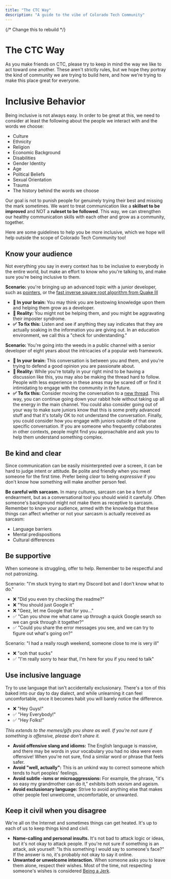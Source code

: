 ```yaml
---
title: "The CTC Way"
description: "A guide to the vibe of Colorado Tech Community"
---
```


{/* Change this to rebuild */}

# The CTC Way

As you make friends on CTC, please try to keep in mind the way we like to act toward one another. These aren't strictly rules, but we hope they portray the kind of community we are trying to build here, and how we're trying to make this place great for everyone.

# Inclusive Behavior

Being inclusive is not always easy. In order to be great at this, we need to consider at least the following about the people we interact with and the words we choose:

- Culture
- Ethnicity
- Religion
- Economic Background
- Disabilities
- Gender Identity
- Age
- Political Beliefs
- Sexual Orientation
- Trauma
- The history behind the words we choose

Our goal is not to punish people for genuinely trying their best and missing the mark sometimes. We want to treat communication like a **skillset to be improved** and NOT a **ruleset to be followed**. This way, we can strengthen our healthy communication skills with each other and grow as a community, together.

Here are some guidelines to help you be more inclusive, which we hope will help outside the scope of Colorado Tech Community too!

## Know your audience

Not everything you say in every context has to be inclusive to everybody in the entire world, but make an effort to know who you're talking to, and make sure you're being inclusive to them.

**Scenario:** you're bringing up an advanced topic with a junior developer, such as [pointers](<https://en.wikipedia.org/wiki/Pointer_(computer_programming)>), or the [fast inverse square root algorithm from Quake III](https://en.wikipedia.org/wiki/Fast_inverse_square_root)

- **🧠 In your brain:** You may think you are bestowing knowledge upon them and helping them grow as a developer.
- **🥺 Reality:** You might not be helping them, and you might be aggravating their imposter syndrome.
- **✅ To fix this:** Listen and see if anything they say indicates that they are actually soaking in the information you are giving out. In an education environment, we call this a "check for understanding."

**Scenario:** You're going into the weeds in a public channel with a senior developer of eight years about the intricacies of a popular web framework.

- **🧠 In your brain:** This conversation is between you and them, and you're trying to defend a good opinion you are passionate about.
- **🥺 Reality:** While you're totally in your right mind to be having a discussion like this, you may also be making the thread hard to follow. People with less experience in these areas may be scared off or find it intimidating to engage with the community in the future.
- **✅ To fix this:** Consider moving the conversation to a [new thread](https://support.discord.com/hc/en-us/articles/4403205878423-Threads-FAQ). This way, you can continue going down your rabbit hole without taking up all the energy in the main channel. You could also consider going out of your way to make sure juniors know that this is some pretty advanced stuff and that it's totally OK to not understand the conversation. Finally, you could consider how you engage with juniors outside of that one specific conversation. If you are someone who frequently collaborates in other contexts, people might find you approachable and ask you to help them understand something complex.

## Be kind and clear

Since communication can be easily misinterpreted over a screen, it can be hard to judge intent or attitude. Be polite and friendly when you meet someone for the first time. Prefer being _clear_ to being _expressive_ if you don't know how something will make another person feel.

**Be careful with sarcasm.** In many cultures, sarcasm can be a form of endearment, but as a conversational tool you should wield it carefully. Often someone's background might not make them as receptive to sarcasm. Remember to know your audience, armed with the knowledge that these things can affect whether or not your sarcasm is actually received as sarcasm:

- Language barriers
- Mental predispositions
- Cultural differences

## Be supportive

When someone is struggling, offer to help. Remember to be respectful and not patronizing.

Scenario: "I'm stuck trying to start my Discord bot and I don't know what to do."

- ❌ "Did you even try checking the readme?"
- ❌ "You should just Google it"
- ❌ "Geez, let me Google that for you..."
- ✅ "Can you show me what came up through a quick Google search so we can grok through it together?"
- ✅ "Could you share the error messages you see, and we can try to figure out what's going on?"

Scenario: "I had a really rough weekend, someone close to me is very ill"

- ❌ "ooh that sucks"
- ✅ "I'm really sorry to hear that, I'm here for you if you need to talk"

## Use inclusive language

Try to use language that isn't accidentally exclusionary. There's a ton of this baked into our day to day dialect, and while unlearning it can feel uncomfortable, once it becomes habit you will barely notice the difference.

- ❌ "Hey Guys!"
- ✅ "Hey Everybody!"
- ✅ "Hey Folks!"

_This extends to the memes/gifs you share as well. If you're not sure if something is offensive, please don't share it._

- **Avoid offensive slang and idioms:** The English language is massive, and there may be words in your vocabulary you had no idea were even offensive! When you're not sure, find a similar word or phrase that feels safer.
- **Avoid "well, actually":** This is an unkind way to correct someone which tends to hurt peoples' feelings.
- **Avoid subtle -isms or microaggressions:** For example, the phrase, "it's so easy my grandmother can do it," exhibits both sexism and ageism.
- **Avoid exclusionary language:** Strive to avoid anything else that makes other people feel unwelcome, uncomfortable, or unwanted.

## Keep it civil when you disagree

We're all on the Internet and sometimes things can get heated. It's up to each of us to keep things kind and civil.

- **Name-calling and personal insults.** It's not bad to attack logic or ideas, but it's not okay to attack people. If you're not sure if something is an attack, ask yourself: "Is this something I would say to someone's face?" If the answer is no, it's probably not okay to say it online.
- **Unwanted or unwelcome interaction.** When someone asks you to leave them alone, respect their wishes. Most of the time, not respecting someone's wishes is considered [Being a Jerk](/code-of-conduct#3-respect-other-people--dont-be-a-jerk).
